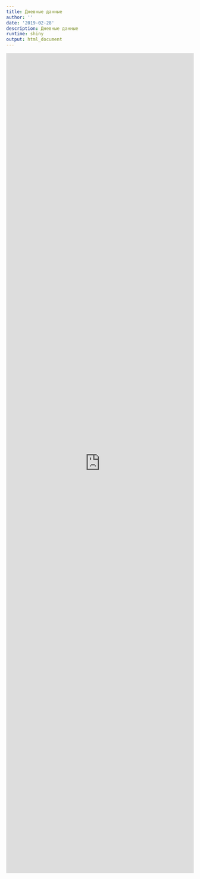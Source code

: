---
title: Дневные данные
author: ''
date: '2019-02-28'
description: Дневные данные
runtime: shiny
output: html_document
---


<iframe height="2200px" width="100%" frameborder="no" src="https://francuzribery.shinyapps.io/meteoPlotDaily/"> </iframe>


